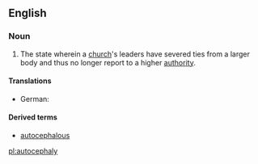 ==English==

===Noun===
{{en-noun|autocephalies|-}}

# {{Christianity}} The state wherein a [[church]]'s leaders have severed ties from a larger body and thus no longer report to a higher [[authority]].

====Translations====
{{trans-top|the organisational independence of a church}}
* German: {{t|de|Autokephalie|f}}
{{trans-mid}}
{{trans-bottom}}

====Derived terms====
* [[autocephalous]]

[[pl:autocephaly]]